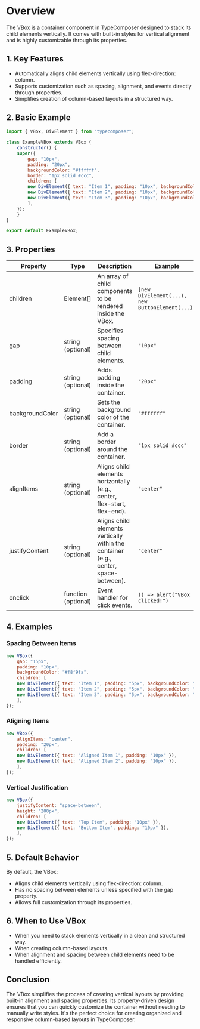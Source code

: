 # Overview

The VBox is a container component in TypeComposer designed to stack its child elements vertically. It comes with built-in styles for vertical alignment and is highly customizable through its properties.

## 1. Key Features

- Automatically aligns child elements vertically using flex-direction: column.
- Supports customization such as spacing, alignment, and events directly through properties.
- Simplifies creation of column-based layouts in a structured way.

## 2. Basic Example

```javascript
import { VBox, DivElement } from "typecomposer";
		
class ExampleVBox extends VBox {
	constructor() {
	super({
		gap: "10px",
		padding: "20px",
		backgroundColor: "#ffffff",
		border: "1px solid #ccc",
		children: [
		new DivElement({ text: "Item 1", padding: "10px", backgroundColor: "#f0f0f0" }),
		new DivElement({ text: "Item 2", padding: "10px", backgroundColor: "#d0d0d0" }),
		new DivElement({ text: "Item 3", padding: "10px", backgroundColor: "#b0b0b0" }),
		],
	});
	}
}

export default ExampleVBox;
```

## 3. Properties

| Property | Type | Description | Example |
|----------|------|-------------|---------|
| children | Element[] | An array of child components to be rendered inside the VBox. | `[new DivElement(...), new ButtonElement(...)]` |
| gap | string (optional) | Specifies spacing between child elements. | `"10px"` |
| padding | string (optional) | Adds padding inside the container. | `"20px"` |
| backgroundColor | string (optional) | Sets the background color of the container. | `"#ffffff"` |
| border | string (optional) | Add a border around the container. | `"1px solid #ccc"` |
| alignItems | string (optional) | Aligns child elements horizontally (e.g., center, flex-start, flex-end). | `"center"` |
| justifyContent | string (optional) | Aligns child elements vertically within the container (e.g., center, space-between). | `"center"` |
| onclick | function (optional) | Event handler for click events. | `() => alert("VBox clicked!")` |

## 4. Examples

### Spacing Between Items

```javascript
new VBox({
	gap: "15px",
	padding: "10px",
	backgroundColor: "#f8f9fa",
	children: [
	new DivElement({ text: "Item 1", padding: "5px", backgroundColor: "#e0e0e0" }),
	new DivElement({ text: "Item 2", padding: "5px", backgroundColor: "#c0c0c0" }),
	new DivElement({ text: "Item 3", padding: "5px", backgroundColor: "#a0a0a0" }),
	],
});
```

### Aligning Items

```javascript
new VBox({
	alignItems: "center",
	padding: "20px",
	children: [
	new DivElement({ text: "Aligned Item 1", padding: "10px" }),
	new DivElement({ text: "Aligned Item 2", padding: "10px" }),
	],
});
```

### Vertical Justification

```javascript
new VBox({
	justifyContent: "space-between",
	height: "200px",
	children: [
	new DivElement({ text: "Top Item", padding: "10px" }),
	new DivElement({ text: "Bottom Item", padding: "10px" }),
	],
});
```

## 5. Default Behavior

By default, the VBox:
- Aligns child elements vertically using flex-direction: column.
- Has no spacing between elements unless specified with the gap property.
- Allows full customization through its properties.

## 6. When to Use VBox

- When you need to stack elements vertically in a clean and structured way.
- When creating column-based layouts.
- When alignment and spacing between child elements need to be handled efficiently.

## Conclusion

The VBox simplifies the process of creating vertical layouts by providing built-in alignment and spacing properties. Its property-driven design ensures that you can quickly customize the container without needing to manually write styles. It's the perfect choice for creating organized and responsive column-based layouts in TypeComposer.

